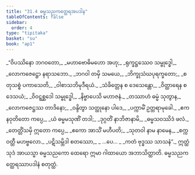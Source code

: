 ```yaml
---
title: "31.4 ဓမ္မသညကတ္ထေရအပဒါန"
tableOfContents: false
sidebar:
  order: 4
type: "tipitaka"
basket: "su"
book: "ap1"
---
```



<DynamicBreadcrumb />

<Division number="13" book="ap1" e="ch" v="20" p="283">

<Paragraph number="3450" type="verses" book="ap1">
_“ဝိပဿိနော ဘဂဝတော,_  
_မဟာဗောဓိမဟော အဟု;_  
_ရုက္ခဋ္ဌဿေဝ သမ္ဗုဒ္ဓေါ,_  
_လောကဇေဋ္ဌော နရာသဘော._  

</Paragraph>

</Division>
<Division number="14" book="ap1" e="ch" v="20" p="283">

<Paragraph number="3451" type="verses" book="ap1">
_ဘဂဝါ တမှိ သမယေ,_  
_ဘိက္ခုသံဃပုရက္ခတော;_  
_စတုသစ္စံ ပကာသေတိ,_  
_ဝါစာသဘိမုဒီရယံ._  

</Paragraph>

</Division>
<Division number="15" book="ap1" e="ch" v="20" p="283">

<Paragraph number="3452" type="verses" book="ap1">
_သံခိတ္တေန စ ဒေသေန္တော,_  
_ဝိတ္ထာရေန စ ဒေသယံ;_  
_ဝိဝဋ္ဋစ္ဆဒေါ သမ္ဗုဒ္ဓေါ,_  
_နိဗ္ဗာပေသိ မဟာဇနံ._  

</Paragraph>

</Division>
<Division number="16" book="ap1" e="ch" v="20" p="283">

<Paragraph number="3453" type="verses" book="ap1">
_တဿာဟံ ဓမ္မံ သုတွာန,_  
_လောကဇေဋ္ဌဿ တာဒိနော;_  
_ဝန္ဒိတွာ သတ္ထုနော ပါဒေ,_  
_ပက္ကာမိံ ဥတ္တရာမုခေါ._  

</Paragraph>

</Division>
<Division number="17" book="ap1" e="ch" v="20" p="283">

<Paragraph number="3454" type="verses" book="ap1">
_ဧကနဝုတိတော ကပ္ပေ,_  
_ယံ ဓမ္မမသုဏိံ တဒါ;_  
_ဒုဂ္ဂတိံ နာဘိဇာနာမိ,_  
_ဓမ္မသဝဿိဒံ ဖလံ._  

</Paragraph>

</Division>
<Division number="18" book="ap1" e="ch" v="20" p="284">

<Paragraph number="3455" type="verses" book="ap1">
_တေတ္တိံသမှိ ဣတော ကပ္ပေ,_  
_ဧကော အာသိံ မဟီပတိ;_  
_သုတဝါ နာမ နာမေန,_  
_စက္ကဝတ္တီ မဟဗ္ဗလော._  

</Paragraph>

</Division>
<Division number="19" book="ap1" e="ch" v="20" p="284">

<Paragraph number="3456" type="verses" book="ap1">
_ပဋိသမ္ဘိဒါ စတဿော,_  
_ …ပေ… _  
_ကတံ ဗုဒ္ဓဿ သာသနံ”._  

</Paragraph>

<Paragraph number="3457" book="ap1">
ဣတ္ထံ သုဒံ အာယသ္မာ ဓမ္မသညကော ထေရော ဣမာ ဂါထာယော အဘာသိတ္ထာတိ.

</Paragraph>
</Division>

<Paragraph number="3458" type="center" book="ap1">
ဓမ္မသညကတ္ထေရဿာပဒါနံ စတုတ္ထံ.
</Paragraph>
